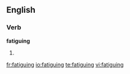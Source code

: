 
==English==

===Verb===
'''fatiguing'''

# {{present participle of|[[fatigue]]}}

[[fr:fatiguing]]
[[io:fatiguing]]
[[te:fatiguing]]
[[vi:fatiguing]]